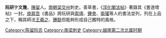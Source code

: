 {{Unreferenced|time=2020-11-12T04:12:50+00:00}}'''阮研'''字'''文幾'''，[[陳留郡|陳留]]人。[[南朝梁|南朝梁]][[交趾刺史部|交州]]刺史。善草書，《[[淳化閣帖|淳化閣法帖]]》著錄其《書道增帖》一封。[[庾肩吾|庾肩吾]]《書品》將阮研與[[索靖|索靖]]、[[鍾會|鍾會]]、[[衛瓘|衛瓘]]等人的書法並列，列在上品之下，稱其師法[[王羲之|王羲之]]、[[鍾繇|鍾繇]]但能夠形成自己獨特的風格。

[[Category:陈留阮氏|Category:陈留阮氏]]
[[Category:南梁刺史|Category:南梁刺史]]
[[Category:越南第二次北属时期|Category:越南第二次北属时期]]